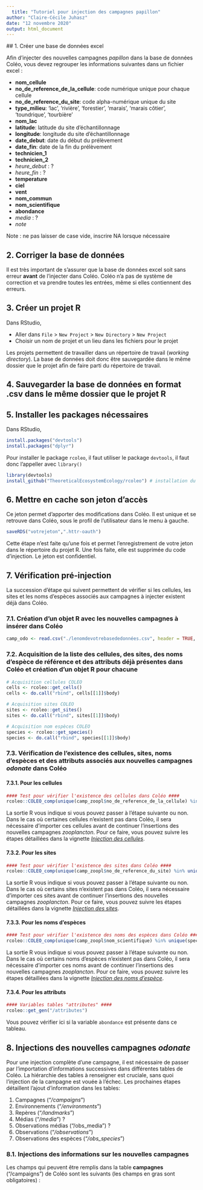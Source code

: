 ```yaml
---
  title: "Tutoriel pour injection des campagnes papillon"
author: "Claire-Cécile Juhasz"
date: "12 novembre 2020"
output: html_document
---
```


  ## 1. Créer une base de données excel

  Afin d'injecter des nouvelles campagnes *papillon* dans la base de données Coléo, vous devez regrouper les informations suivantes dans un fichier excel :

* **nom_cellule**
* **no_de_reference_de_la_cellule**: code numérique unique pour chaque cellule
* **no_de_reference_du_site**: code alpha-numérique unique du site
* **type_milieu**: 'lac', 'rivière', 'forestier', 'marais', 'marais côtier', 'toundrique', 'tourbière'
* **nom_lac**
* **latitude**: latitude du site d'échantillonnage
* **longitude**: longitude du site d'échantillonnage
* **date_debut**: date du début du prélèvement
* **date_fin**: date de la fin du prélèvement
* **technicien_1**
* **technicien_2**
* *heure_debut* : ?
* *heure_fin* : ?
* **temperature**
* **ciel**
* **vent**
* **nom_commun**
* **nom_scientifique**
* **abondance**
* *media* : ?
* *note*

Note : ne pas laisser de case vide, inscrire NA lorsque nécessaire

## 2. Corriger la base de données

Il est très important de s'assurer que la base de données excel soit sans erreur **avant** de l'injecter dans Coléo. Coléo n'a pas de système de correction et va prendre toutes les entrées, même si elles contiennent des erreurs.


## 3. Créer un projet R

Dans RStudio,

* Aller dans `File` > `New Project` > `New Directory` > `New Project`
* Choisir un nom de projet et un lieu dans les fichiers pour le projet

Les projets permettent de travailler dans un répertoire de travail (*working directory*). La base de données doit donc être sauvegardée dans le même dossier que le projet afin de faire parti du répertoire de travail.

## 4. Sauvegarder la base de données en format .csv dans le même dossier que le projet R

## 5. Installer les packages nécessaires

Dans RStudio,

```r
install.packages("devtools")
install.packages("dplyr")
```

Pour installer le package `rcoleo`, il faut utiliser le package `devtools`, il faut donc l'appeller avec `library()`

```r
library(devtools)
install_github("TheoreticalEcosystemEcology/rcoleo") # installation du package rcoleo à partir de github
```

## 6. Mettre en cache son jeton d'accès

Ce jeton permet d'apporter des modifications dans Coléo. Il est unique et se retrouve dans Coléo, sous le profil de l'utilisateur dans le menu à gauche.

```r
saveRDS("votrejeton",".httr-oauth")
```

Cette étape n'est faite qu'une fois et permet l'enregistrement de votre jeton dans le répertoire du projet R. Une fois faite, elle est supprimée du code d'injection. Le jeton est confidentiel.

## 7. Vérification pré-injection

La succession d'étape qui suivent permettent de vérifier si les cellules, les sites et les noms d'espèces associés aux campagnes à injecter existent déjà dans Coléo.

### 7.1. Création d'un objet R avec les nouvelles campagnes à insérer dans Coléo

```r
camp_odo <- read.csv("./lenomdevotrebasededonnées.csv", header = TRUE, sep = ',', stringsAsFactors = FALSE, encoding = "UTF-8") # l'encoding UTF-8 permet de garder les accents
```

### 7.2. Acquisition de la liste des cellules, des sites, des noms d'espèce de référence et des attributs déjà présentes dans Coléo et création d'un objet R pour chacune

```r
# Acquisition cellules COLEO
cells <- rcoleo::get_cells()
cells <- do.call("rbind", cells[[1]]$body)

# Acquisition sites COLEO
sites <- rcoleo::get_sites()
sites <- do.call("rbind", sites[[1]]$body)

# Acquisition nom espèces COLEO
species <- rcoleo::get_species()
species <- do.call("rbind", species[[1]]$body)
```

### 7.3. Vérification de l'existence des cellules, sites, noms d'espèces et des attributs associés aux nouvelles campagnes *odonate* dans Coléo

#### 7.3.1. Pour les cellules

```r
#### Test pour vérifier l'existence des cellules dans Coléo ####
rcoleo::COLEO_comp(unique(camp_zoopl$no_de_reference_de_la_cellule) %in% unique(cells$cell_code))
```

La sortie R vous indique si vous pouvez passer à l'étape suivante ou non. Dans le cas où certaines cellules n'existent pas dans Coléo, il sera nécessaire d'importer ces cellules avant de continuer l'insertions des nouvelles campagnes *zooplancton*. Pour ce faire, vous pouvez suivre les étapes détaillées dans la vignette [*Injection des cellules*](file:///C:/Users/HP_9470m/Desktop/PostDoc_COLEO/GitHub/rcoleo/docs/articles/injection-cellules.html).

#### 7.3.2. Pour les sites

```r
#### Test pour vérifier l'existence des sites dans Coléo ####
rcoleo::COLEO_comp(unique(camp_zoopl$no_de_reference_du_site) %in% unique(sites$site_code))
```

La sortie R vous indique si vous pouvez passer à l'étape suivante ou non. Dans le cas où certains sites n'existent pas dans Coléo, il sera nécessaire d'importer ces sites avant de continuer l'insertions des nouvelles campagnes *zooplancton*. Pour ce faire, vous pouvez suivre les étapes détaillées dans la vignette [*Injection des sites*](file:///C:/Users/HP_9470m/Desktop/PostDoc_COLEO/GitHub/rcoleo/docs/articles/injection-sites.html).

#### 7.3.3. Pour les noms d'espèces

```r
#### Test pour vérifier l'existence des noms des espèces dans Coléo ####
rcoleo::COLEO_comp(unique(camp_zoopl$nom_scientifique) %in% unique(species$name))
```

La sortie R vous indique si vous pouvez passer à l'étape suivante ou non. Dans le cas où certains noms d'espèces n'existent pas dans Coléo, il sera nécessaire d'importer ces noms avant de continuer l'insertions des nouvelles campagnes *zooplancton*. Pour ce faire, vous pouvez suivre les étapes détaillées dans la vignette [*Injection des noms d'espèce*](file:///C:/Users/HP_9470m/Desktop/PostDoc_COLEO/GitHub/rcoleo/docs/articles/injection-taxa.html).

#### 7.3.4. Pour les attributs

```r
#### Variables tables "attributes" ####
rcoleo::get_gen("/attributes")
```

Vous pouvez vérifier ici si la variable `abondance` est présente dans ce tableau.

## 8. Injections des nouvelles campagnes *odonate*

Pour une injection complète d'une campagne, il est nécessaire de passer par l'importation d'informations successives dans différentes tables de Coléo. La hiérarchie des tables à renseigner est cruciale, sans quoi l'injection de la campagne est vouée à l'échec. Les prochaines étapes détaillent l'ajout d'information dans les tables:

1. Campagnes ("*/campaigns*")
2. Environnements ("*/environments*")
3. Repères ("*/landmarks*")
4. Médias ("*/media*") ?
5. Observations médias ("/obs_media") ?
6. Observations ("*/observations*")
7. Observations des espèces ("*/obs_species*")

### 8.1. Injections des informations sur les nouvelles campagnes
Les champs qui peuvent être remplis dans la table **campagnes** ("/campaigns") de Coléo sont les suivants (les champs en gras sont obligatoires) :

